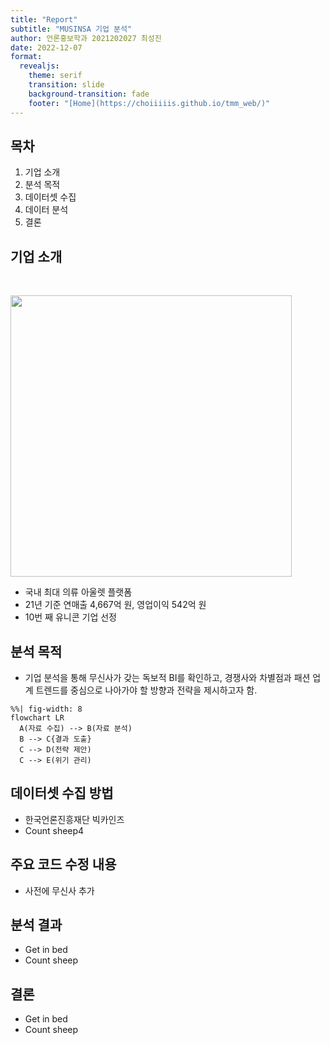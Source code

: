 ```yaml
---
title: "Report"
subtitle: "MUSINSA 기업 분석"
author: 언론홍보학과 2021202027 최성진
date: 2022-12-07
format:
  revealjs: 
    theme: serif
    transition: slide
    background-transition: fade
    footer: "[Home](https://choiiiiis.github.io/tmm_web/)"
---
```


## 목차

1.  기업 소개
2.  분석 목적
3.  데이터셋 수집
4.  데이터 분석
5.  결론

## 기업 소개{.smaller}
|
|
![](docs/musinsa_logo.jpg){width=450px}


- 국내 최대 의류 아울렛 플랫폼
- 21년 기준 연매출 4,667억 원, 영업이익 542억 원
- 10번 째 유니콘 기업 선정

## 분석 목적

|

- 기업 분석을 통해 무신사가 갖는 독보적 BI를 확인하고, 경쟁사와 차별점과 패션 업계 트렌드를 중심으로 나아가야 할 방향과 전략을 제시하고자 함.

|

```mermaid
%%| fig-width: 8
flowchart LR
  A(자료 수집) --> B(자료 분석)
  B --> C{결과 도출}
  C --> D(전략 제안)
  C --> E(위기 관리)
```

## 데이터셋 수집 방법

- 한국언론진흥재단 빅카인즈
- Count sheep4

## 주요 코드 수정 내용

- 사전에 무신사 추가


## 분석 결과

- Get in bed
- Count sheep

## 결론

- Get in bed
- Count sheep